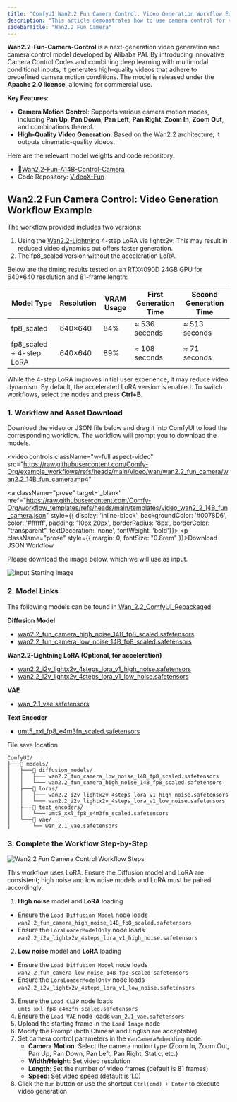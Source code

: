 ```yaml
---
title: "ComfyUI Wan2.2 Fun Camera Control: Video Generation Workflow Example"
description: "This article demonstrates how to use camera control for video generation with Wan2.2 Fun Camera Control in ComfyUI."
sidebarTitle: "Wan2.2 Fun Camera"
---
```



**Wan2.2-Fun-Camera-Control** is a next-generation video generation and camera control model developed by Alibaba PAI. By introducing innovative Camera Control Codes and combining deep learning with multimodal conditional inputs, it generates high-quality videos that adhere to predefined camera motion conditions. The model is released under the **Apache 2.0 license**, allowing for commercial use.

**Key Features**:
- **Camera Motion Control**: Supports various camera motion modes, including **Pan Up**, **Pan Down**, **Pan Left**, **Pan Right**, **Zoom In**, **Zoom Out**, and combinations thereof.
- **High-Quality Video Generation**: Based on the Wan2.2 architecture, it outputs cinematic-quality videos.

Here are the relevant model weights and code repository:

- [🤗Wan2.2-Fun-A14B-Control-Camera](https://huggingface.co/alibaba-pai/Wan2.2-Fun-A14B-Control-Camera)
- Code Repository: [VideoX-Fun](https://github.com/aigc-apps/VideoX-Fun)

## Wan2.2 Fun Camera Control: Video Generation Workflow Example

<UpdateReminder/>

The workflow provided includes two versions:
1. Using the [Wan2.2-Lightning](https://huggingface.co/lightx2v/Wan2.2-Lightning) 4-step LoRA via lightx2v: This may result in reduced video dynamics but offers faster generation.
2. The fp8_scaled version without the acceleration LoRA.

Below are the timing results tested on an RTX4090D 24GB GPU for 640*640 resolution and 81-frame length:

| Model Type                  | Resolution | VRAM Usage | First Generation Time | Second Generation Time |
| --------------------------- | ---------- | ---------- | --------------------- | ---------------------- |
| fp8_scaled                  | 640×640    | 84%        | ≈ 536 seconds         | ≈ 513 seconds          |
| fp8_scaled + 4-step LoRA    | 640×640    | 89%        | ≈ 108 seconds         | ≈ 71 seconds           |

While the 4-step LoRA improves initial user experience, it may reduce video dynamism. By default, the accelerated LoRA version is enabled. To switch workflows, select the nodes and press **Ctrl+B**.

### 1. Workflow and Asset Download

Download the video or JSON file below and drag it into ComfyUI to load the corresponding workflow. The workflow will prompt you to download the models.

<video
  controls
  className="w-full aspect-video"
  src="https://raw.githubusercontent.com/Comfy-Org/example_workflows/refs/heads/main/video/wan/wan2.2_fun_camera/wan2.2_14B_fun_camera.mp4"
></video>

<a className="prose"  target='_blank'  href="https://raw.githubusercontent.com/Comfy-Org/workflow_templates/refs/heads/main/templates/video_wan2_2_14B_fun_camera.json" style={{ display: 'inline-block', backgroundColor: '#0078D6', color: '#ffffff', padding: '10px 20px', borderRadius: '8px', borderColor: "transparent", textDecoration: 'none', fontWeight: 'bold'}}>
    <p className="prose" style={{ margin: 0, fontSize: "0.8rem" }}>Download JSON Workflow</p>
</a>

Please download the image below, which we will use as input.

![Input Starting Image](https://raw.githubusercontent.com/Comfy-Org/example_workflows/refs/heads/main/video/wan/wan2.2_fun_camera/input.jpg)

### 2. Model Links

The following models can be found in [Wan_2.2_ComfyUI_Repackaged](https://huggingface.co/Comfy-Org/Wan_2.2_ComfyUI_Repackaged):

**Diffusion Model**
- [wan2.2_fun_camera_high_noise_14B_fp8_scaled.safetensors](https://huggingface.co/Comfy-Org/Wan_2.2_ComfyUI_Repackaged/resolve/main/split_files/diffusion_models/wan2.2_fun_camera_high_noise_14B_fp8_scaled.safetensors)
- [wan2.2_fun_camera_low_noise_14B_fp8_scaled.safetensors](https://huggingface.co/Comfy-Org/Wan_2.2_ComfyUI_Repackaged/resolve/main/split_files/diffusion_models/wan2.2_fun_camera_low_noise_14B_fp8_scaled.safetensors)

**Wan2.2-Lightning LoRA (Optional, for acceleration)**
- [wan2.2_i2v_lightx2v_4steps_lora_v1_high_noise.safetensors](https://huggingface.co/Comfy-Org/Wan_2.2_ComfyUI_Repackaged/resolve/main/split_files/loras/wan2.2_i2v_lightx2v_4steps_lora_v1_high_noise.safetensors)
- [wan2.2_i2v_lightx2v_4steps_lora_v1_low_noise.safetensors](https://huggingface.co/Comfy-Org/Wan_2.2_ComfyUI_Repackaged/resolve/main/split_files/loras/wan2.2_i2v_lightx2v_4steps_lora_v1_low_noise.safetensors)

**VAE**
- [wan_2.1_vae.safetensors](https://huggingface.co/Comfy-Org/Wan_2.2_ComfyUI_Repackaged/resolve/main/split_files/vae/wan_2.1_vae.safetensors)

**Text Encoder**   
- [umt5_xxl_fp8_e4m3fn_scaled.safetensors](https://huggingface.co/Comfy-Org/Wan_2.1_ComfyUI_repackaged/resolve/main/split_files/text_encoders/umt5_xxl_fp8_e4m3fn_scaled.safetensors)

File save location

```
ComfyUI/
├───📂 models/
│   ├───📂 diffusion_models/
│   │   ├─── wan2.2_fun_camera_low_noise_14B_fp8_scaled.safetensors
│   │   └─── wan2.2_fun_camera_high_noise_14B_fp8_scaled.safetensors
│   ├───📂 loras/
│   │   ├─── wan2.2_i2v_lightx2v_4steps_lora_v1_high_noise.safetensors
│   │   └─── wan2.2_i2v_lightx2v_4steps_lora_v1_low_noise.safetensors
│   ├───📂 text_encoders/
│   │   └─── umt5_xxl_fp8_e4m3fn_scaled.safetensors 
│   └───📂 vae/
│       └── wan_2.1_vae.safetensors
```

### 3. Complete the Workflow Step-by-Step

![Wan2.2 Fun Camera Control Workflow Steps](/images/tutorial/video/wan/wan_2.2_14b_fun_camera.jpg)

<Note>
  This workflow uses LoRA. Ensure the Diffusion model and LoRA are consistent; high noise and low noise models and LoRA must be paired accordingly.
</Note>

1. **High noise** model and **LoRA** loading
  - Ensure the `Load Diffusion Model` node loads `wan2.2_fun_camera_high_noise_14B_fp8_scaled.safetensors`
  - Ensure the `LoraLoaderModelOnly` node loads `wan2.2_i2v_lightx2v_4steps_lora_v1_high_noise.safetensors`
2. **Low noise** model and **LoRA** loading
  - Ensure the `Load Diffusion Model` node loads `wan2.2_fun_camera_low_noise_14B_fp8_scaled.safetensors`
  - Ensure the `LoraLoaderModelOnly` node loads `wan2.2_i2v_lightx2v_4steps_lora_v1_low_noise.safetensors`
3. Ensure the `Load CLIP` node loads `umt5_xxl_fp8_e4m3fn_scaled.safetensors`
4. Ensure the `Load VAE` node loads `wan_2.1_vae.safetensors`
5. Upload the starting frame in the `Load Image` node
6. Modify the Prompt (both Chinese and English are acceptable)
7. Set camera control parameters in the `WanCameraEmbedding` node:
   - **Camera Motion**: Select the camera motion type (Zoom In, Zoom Out, Pan Up, Pan Down, Pan Left, Pan Right, Static, etc.)
   - **Width/Height**: Set video resolution
   - **Length**: Set the number of video frames (default is 81 frames)
   - **Speed**: Set video speed (default is 1.0)
8. Click the `Run` button or use the shortcut `Ctrl(cmd) + Enter` to execute video generation